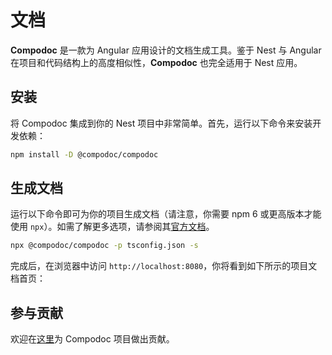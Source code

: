 
# 文档

**Compodoc** 是一款为 Angular 应用设计的文档生成工具。鉴于 Nest 与 Angular 在项目和代码结构上的高度相似性，**Compodoc** 也完全适用于 Nest 应用。

## 安装

将 Compodoc 集成到你的 Nest 项目中非常简单。首先，运行以下命令来安装开发依赖：

```bash
npm install -D @compodoc/compodoc
```

## 生成文档

运行以下命令即可为你的项目生成文档（请注意，你需要 npm 6 或更高版本才能使用 `npx`）。如需了解更多选项，请参阅其[官方文档](https://compodoc.app/guides/usage.html)。

```bash
npx @compodoc/compodoc -p tsconfig.json -s
```

完成后，在浏览器中访问 `http://localhost:8080`，你将看到如下所示的项目文档首页：

<DocImage src={documentationCompodoc1Image} alt="Compodoc 1" />

<DocImage src={documentationCompodoc2Image} alt="Compodoc 2" />

## 参与贡献

欢迎在[这里](https://github.com/compodoc/compodoc)为 Compodoc 项目做出贡献。
